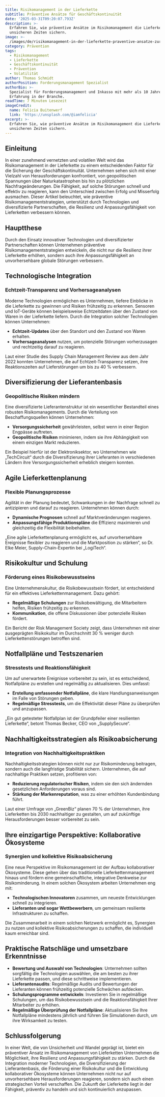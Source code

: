 ```yaml
---
title: Risikomanagement in der Lieferkette
subtitle: Präventive Ansätze für Geschäftskontinuität
date: '2025-03-31T09:20:07.793Z'
description: >-
  Erfahren Sie, wie präventive Ansätze im Risikomanagement die Lieferketten in
  unsicheren Zeiten sichern.
image: >-
  /images/de/risikomanagement-in-der-lieferkette-praventive-ansatze-zur-sicherung-der-geschaftskontinuitat-in-einer-volatilen-welt-1743326407503.jpg
category: Prävention
tags:
  - Risikomanagement
  - Lieferkette
  - Geschäftskontinuität
  - Prävention
  - Volatilität
author: Thomas Schmidt
authorPosition: Forderungsmanagement Spezialist
authorBio: >-
  Spezialist für Forderungsmanagement und Inkasso mit mehr als 10 Jahren
  Erfahrung in der Branche.
readTime: 7 Minuten Lesezeit
imageCredit:
  name: Felicia Buitenwerf
  link: 'https://unsplash.com/@iamfelicia'
excerpt: >-
  Erfahren Sie, wie präventive Ansätze im Risikomanagement die Lieferketten in
  unsicheren Zeiten sichern.
---
```

## Einleitung

In einer zunehmend vernetzten und volatilen Welt wird das Risikomanagement in der Lieferkette zu einem entscheidenden Faktor für die Sicherung der Geschäftskontinuität. Unternehmen sehen sich mit einer Vielzahl von Herausforderungen konfrontiert, von geopolitischen Spannungen über Naturkatastrophen bis hin zu plötzlichen Nachfrageänderungen. Die Fähigkeit, auf solche Störungen schnell und effektiv zu reagieren, kann den Unterschied zwischen Erfolg und Misserfolg ausmachen. Dieser Artikel beleuchtet, wie präventive Risikomanagementstrategien, unterstützt durch Technologien und diversifizierte Partnerschaften, die Resilienz und Anpassungsfähigkeit von Lieferketten verbessern können.

## Hauptthese

Durch den Einsatz innovativer Technologien und diversifizierter Partnerschaften können Unternehmen präventive Risikomanagementstrategien entwickeln, die nicht nur die Resilienz ihrer Lieferkette erhöhen, sondern auch ihre Anpassungsfähigkeit an unvorhersehbare globale Störungen verbessern.

## Technologische Integration

### Echtzeit-Transparenz und Vorhersageanalysen

Moderne Technologien ermöglichen es Unternehmen, tiefere Einblicke in die Lieferkette zu gewinnen und Risiken frühzeitig zu erkennen. Sensoren und IoT-Geräte können beispielsweise Echtzeitdaten über den Zustand von Waren in der Lieferkette liefern. Durch die Integration solcher Technologien können Unternehmen:

- **Echtzeit-Updates** über den Standort und den Zustand von Waren erhalten.
- **Vorhersageanalysen** nutzen, um potenzielle Störungen vorherzusagen und rechtzeitig darauf zu reagieren.

Laut einer Studie des Supply Chain Management Review aus dem Jahr 2022 konnten Unternehmen, die auf Echtzeit-Transparenz setzen, ihre Reaktionszeiten auf Lieferstörungen um bis zu 40 % verbessern.

## Diversifizierung der Lieferantenbasis

### Geopolitische Risiken mindern

Eine diversifizierte Lieferantenstruktur ist ein wesentlicher Bestandteil eines robusten Risikomanagements. Durch die Verteilung von Beschaffungsquellen können Unternehmen:

- **Versorgungssicherheit** gewährleisten, selbst wenn in einer Region Engpässe auftreten.
- **Geopolitische Risiken** minimieren, indem sie ihre Abhängigkeit von einem einzigen Markt reduzieren.

Ein Beispiel hierfür ist der Elektroniksektor, wo Unternehmen wie „TechCircuit“ durch die Diversifizierung ihrer Lieferanten in verschiedenen Ländern ihre Versorgungssicherheit erheblich steigern konnten.

## Agile Lieferkettenplanung

### Flexible Planungsprozesse

Agilität in der Planung bedeutet, Schwankungen in der Nachfrage schnell zu antizipieren und darauf zu reagieren. Unternehmen können durch:

- **Dynamische Prognosen** schnell auf Marktveränderungen reagieren.
- **Anpassungsfähige Produktionspläne** die Effizienz maximieren und gleichzeitig die Flexibilität beibehalten.

„Eine agile Lieferkettenplanung ermöglicht es, auf unvorhersehbare Ereignisse flexibler zu reagieren und die Marktposition zu stärken“, so Dr. Elke Meier, Supply-Chain-Expertin bei „LogiTech“.

## Risikokultur und Schulung

### Förderung eines Risikobewusstseins

Eine Unternehmenskultur, die Risikobewusstsein fördert, ist entscheidend für ein effektives Lieferkettenmanagement. Dazu gehört:

- **Regelmäßige Schulungen** zur Risikobewältigung, die Mitarbeitern helfen, Risiken frühzeitig zu erkennen.
- **Kommunikation**, die offene Diskussionen über potenzielle Risiken fördert.

Ein Bericht der Risk Management Society zeigt, dass Unternehmen mit einer ausgeprägten Risikokultur im Durchschnitt 30 % weniger durch Lieferkettenstörungen betroffen sind.

## Notfallpläne und Testszenarien

### Stresstests und Reaktionsfähigkeit

Um auf unerwartete Ereignisse vorbereitet zu sein, ist es entscheidend, Notfallpläne zu erstellen und regelmäßig zu aktualisieren. Dies umfasst:

- **Erstellung umfassender Notfallpläne**, die klare Handlungsanweisungen im Falle von Störungen geben.
- **Regelmäßige Stresstests**, um die Effektivität dieser Pläne zu überprüfen und anzupassen.

„Ein gut getesteter Notfallplan ist der Grundpfeiler einer resilienten Lieferkette“, betont Thomas Becker, CEO von „SupplySecure“.

## Nachhaltigkeitsstrategien als Risikoabsicherung

### Integration von Nachhaltigkeitspraktiken

Nachhaltigkeitsstrategien können nicht nur zur Risikominderung beitragen, sondern auch die langfristige Stabilität sichern. Unternehmen, die auf nachhaltige Praktiken setzen, profitieren von:

- **Reduzierung regulatorischer Risiken**, indem sie den sich ändernden gesetzlichen Anforderungen voraus sind.
- **Stärkung der Markenreputation**, was zu einer erhöhten Kundenbindung führt.

Laut einer Umfrage von „GreenBiz“ planen 70 % der Unternehmen, ihre Lieferketten bis 2030 nachhaltiger zu gestalten, um auf zukünftige Herausforderungen besser vorbereitet zu sein.

## Ihre einzigartige Perspektive: Kollaborative Ökosysteme

### Synergien und kollektive Risikoabsicherung

Eine neue Perspektive im Risikomanagement ist der Aufbau kollaborativer Ökosysteme. Diese gehen über das traditionelle Lieferkettenmanagement hinaus und fördern eine gemeinschaftliche, integrative Denkweise zur Risikominderung. In einem solchen Ökosystem arbeiten Unternehmen eng mit:

- **Technologischen Innovatoren** zusammen, um neueste Entwicklungen schnell zu integrieren.
- **Lieferanten und sogar Wettbewerbern**, um gemeinsam resiliente Infrastrukturen zu schaffen.

Die Zusammenarbeit in einem solchen Netzwerk ermöglicht es, Synergien zu nutzen und kollektive Risikoabsicherungen zu schaffen, die individuell kaum erreichbar sind.

## Praktische Ratschläge und umsetzbare Erkenntnisse

- **Bewertung und Auswahl von Technologien**: Unternehmen sollten sorgfältig die Technologien auswählen, die am besten zu ihrer Lieferkette passen, und diese schrittweise implementieren.
- **Lieferantenaudits**: Regelmäßige Audits und Bewertungen der Lieferanten können frühzeitig potenzielle Schwächen aufdecken.
- **Schulungsprogramme entwickeln**: Investieren Sie in regelmäßige Schulungen, um das Risikobewusstsein und die Reaktionsfähigkeit Ihrer Mitarbeiter zu erhöhen.
- **Regelmäßige Überprüfung der Notfallpläne**: Aktualisieren Sie Ihre Notfallpläne mindestens jährlich und führen Sie Simulationen durch, um ihre Wirksamkeit zu testen.

## Schlussfolgerung

In einer Welt, die von Unsicherheit und Wandel geprägt ist, bietet ein präventiver Ansatz im Risikomanagement von Lieferketten Unternehmen die Möglichkeit, ihre Resilienz und Anpassungsfähigkeit zu stärken. Durch die Integration moderner Technologien, die Diversifizierung der Lieferantenbasis, die Förderung einer Risikokultur und die Entwicklung kollaborativer Ökosysteme können Unternehmen nicht nur auf unvorhersehbare Herausforderungen reagieren, sondern sich auch einen strategischen Vorteil verschaffen. Die Zukunft der Lieferkette liegt in der Fähigkeit, präventiv zu handeln und sich kontinuierlich anzupassen.
